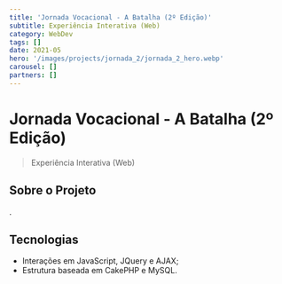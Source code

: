 ```yaml
---
title: 'Jornada Vocacional - A Batalha (2º Edição)'
subtitle: Experiência Interativa (Web)
category: WebDev
tags: []
date: 2021-05
hero: '/images/projects/jornada_2/jornada_2_hero.webp'
carousel: []
partners: []
---
```


# Jornada Vocacional - A Batalha (2º Edição)

> Experiência Interativa (Web)

## Sobre o Projeto

.

## Tecnologias

- Interações em JavaScript, JQuery e AJAX;
- Estrutura baseada em CakePHP e MySQL.